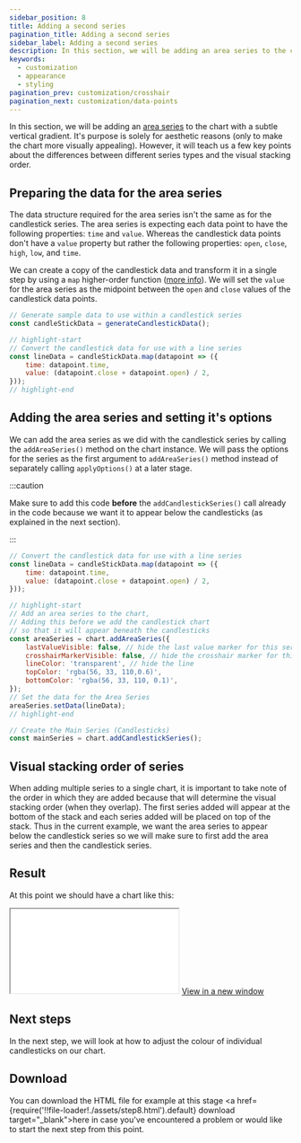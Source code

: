 ```yaml
---
sidebar_position: 8
title: Adding a second series
pagination_title: Adding a second series
sidebar_label: Adding a second series
description: In this section, we will be adding an area series to the chart with a subtle vertical gradient.
keywords:
  - customization
  - appearance
  - styling
pagination_prev: customization/crosshair
pagination_next: customization/data-points
---
```


In this section, we will be adding an [area series](/docs/series-types#area) to the chart with a subtle vertical gradient. It's purpose is solely for aesthetic reasons (only to make the chart more visually appealing). However, it will teach us a few key points about the differences between different series types and the visual stacking order.

## Preparing the data for the area series

The data structure required for the area series isn't the same as for the candlestick series. The area series is expecting each data point to have the following properties: `time` and `value`. Whereas the candlestick data points don't have a `value` property but rather the following properties: `open`, `close`, `high`, `low`, and `time`.

We can create a copy of the candlestick data and transform it in a single step by using a `map` higher-order function ([more info](https://developer.mozilla.org/en-US/docs/Web/JavaScript/Reference/Global_Objects/Array/map)). We will set the `value` for the area series as the midpoint between the `open` and `close` values of the candlestick data points.

```js
// Generate sample data to use within a candlestick series
const candleStickData = generateCandlestickData();

// highlight-start
// Convert the candlestick data for use with a line series
const lineData = candleStickData.map(datapoint => ({
    time: datapoint.time,
    value: (datapoint.close + datapoint.open) / 2,
}));
// highlight-end
```

## Adding the area series and setting it's options

We can add the area series as we did with the candlestick series by calling the `addAreaSeries()` method on the chart instance. We will pass the options for the series as the first argument to `addAreaSeries()` method instead of separately calling `applyOptions()` at a later stage.

:::caution

Make sure to add this code **before** the `addCandlestickSeries()` call already in the code because we want it to appear below the candlesticks (as explained in the next section).

:::

```js
// Convert the candlestick data for use with a line series
const lineData = candleStickData.map(datapoint => ({
    time: datapoint.time,
    value: (datapoint.close + datapoint.open) / 2,
}));

// highlight-start
// Add an area series to the chart,
// Adding this before we add the candlestick chart
// so that it will appear beneath the candlesticks
const areaSeries = chart.addAreaSeries({
    lastValueVisible: false, // hide the last value marker for this series
    crosshairMarkerVisible: false, // hide the crosshair marker for this series
    lineColor: 'transparent', // hide the line
    topColor: 'rgba(56, 33, 110,0.6)',
    bottomColor: 'rgba(56, 33, 110, 0.1)',
});
// Set the data for the Area Series
areaSeries.setData(lineData);
// highlight-end

// Create the Main Series (Candlesticks)
const mainSeries = chart.addCandlestickSeries();
```

## Visual stacking order of series

When adding multiple series to a single chart, it is important to take note of the order in which they are added because that will determine the visual stacking order (when they overlap). The first series added will appear at the bottom of the stack and each series added will be placed on top of the stack. Thus in the current example, we want the area series to appear below the candlestick series so we will make sure to first add the area series and then the candlestick series.

## Result

At this point we should have a chart like this:

<iframe
    className="standalone-iframe"
    src={require('!!file-loader!./assets/step8.html').default}
></iframe>
<a href={require('!!file-loader!./assets/step8.html').default} target="\_blank">
    View in a new window
</a>

## Next steps

In the next step, we will look at how to adjust the colour of individual candlesticks on our chart.

## Download

You can download the HTML file for example at this stage <a href={require('!!file-loader!./assets/step8.html').default} download target="\_blank">here</a> in case you've encountered a problem or would like to start the next step from this point.
